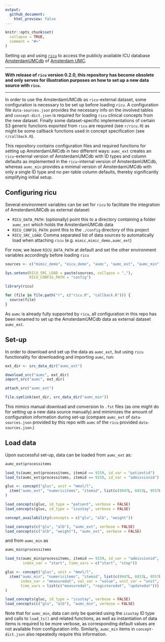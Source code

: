 ```yaml
---
output:
  github_document:
    html_preview: false
---
```


<!-- README.md is generated from README.Rmd. Please edit that file -->

```r
knitr::opts_chunk$set(
  collapse = TRUE,
  comment = "#>"
)
```

Setting up and using [`ricu`](https://cran.r-project.org/package=ricu) to access the publicly available ICU database [AmsterdamUMCdb](https://github.com/AmsterdamUMC/AmsterdamUMCdb) of [Amsterdam UMC](https://www.amsterdamumc.nl).

---

**With release of `ricu` version 0.2.0, this repository has become obsolete and only serves for illustration purposes on how to set up a new data source with `ricu`.**

---

In order to use the AmsterdamUMCdb as `ricu`-external dataset, some configuration is necessary to be set up before loading `ricu`. A configuration file `data-sources.json` provides the necessary info on the involved tables and `concept-dict.json` is required for loading `ricu` clinical concepts from the new dataset. Finally some dataset-specific implementations of certain S3 generic functions exported from `ricu` are required (see `r/ricu.R`) as might be some callback functions used in concept specification (see `r/callback.R`).

This repository contains configuration files and required functions for setting up AmsterdamUMCdb in two different ways: `aumc_ext` creates an `ricu`-external version of AmsterdamUMCdb with ID types and column defaults as implemented in the `ricu`-internal version of AmsterdamUMCdb, whereas `aumc_min` provides a minimal version of AmsterdamUMCdb with only a single ID type and no per-table column defaults, thereby significantly simplifying initial setup.

## Configuring ricu

Several environment variables can be set for `ricu` to facilitate the integration of AmsterdamUMCdb as external dataset:

* `RICU_DATA_PATH`: (optionally) point this to a directory containing a folder `aumc_ext` which holds the AmsterdamUMCdb data
* `RICU_CONFIG_PATH`: point this to the `./config` directory of this project
* `RICU_SRC_LOAD`: Comma separated list of data sources to automatically load when attaching `ricu` (e.g. `mimic,mimic_demo,aumc_ext`)

For now, we leave `RICU_DATA_PATH` at default and set the other environment variables accordingly before loading `ricu`

```r
sources <- c("mimic_demo", "eicu_demo", "aumc", "aumc_ext", "aumc_min")

Sys.setenv(RICU_SRC_LOAD = paste(sources, collapse = ","),
           RICU_CONFIG_PATH = "config")

library(ricu)

for (file in file.path("r", c("ricu.R", "callback.R"))) {
  source(file)
}
```

As `aumc` is already fully supported by `ricu`, all configuration in this repo has been renamed to set up the AmsterdamUMCdb data as external dataset `aumc_ext`.

## Set-up

In order to download and set up the data as `aumc_ext`, but using `ricu` functionality for downloading and importing `aumc`, run:

```r
ext_dir <- src_data_dir("aumc_ext")

download_src("aumc", ext_dir)
import_src("aumc", ext_dir)

attach_src("aumc_ext")

file.symlink(ext_dir, src_data_dir("aumc_min"))
```

This mimics manual download and conversion to `.fst` files (as one might do for setting up a new data source manually) and mimimizes the amount of configuration information during set-up (compare `aumc_ext` of `data-sources.json` provided by this repo with `aumc` of the `ricu` provided `data-sources.json`.)

## Load data

Upon successful set-up, data can be loaded from `aumc_ext` as:

```r
aumc_ext$processitems

load_ts(aumc_ext$processitems, itemid == 9159, id_var = "patientid")
load_ts(aumc_ext$processitems, itemid == 9159, id_var = "admissionid")

gluc <- concept("gluc", unit = "mmol/l",
  item("aumc_ext", "numericitems", "itemid", list(c(9947L, 6833L, 9557L)))
)

load_concepts(gluc, id_type = "patient", verbose = FALSE)
load_concepts(gluc, id_type = "icustay", verbose = FALSE)

concept_availability(concepts = c("glu", "alb", "weight"))

load_concepts(c("glu", "alb"), "aumc_ext", verbose = FALSE)
load_concepts(c("alb", "weight"), "aumc_ext", verbose = FALSE)
```

and from `aumc_min` as

```r
aumc_min$processitems

load_ts(aumc_min$processitems, itemid == 9159, id_var = "admissionid",
        index_var = "start", time_vars = c("start", "stop"))

gluc <- concept("gluc", unit = "mmol/l",
  item("aumc_min", "numericitems", "itemid", list(c(9947L, 6833L, 9557L)),
       index_var = "measuredat", val_var = "value", unit_var = "unit",
       time_vars = list(c("measuredat", "registeredat", "updatedat")))
)

load_concepts(gluc, id_type = "icustay", verbose = FALSE)
load_concepts(c("glu", "alb"), "aumc_min", verbose = FALSE)
```

Note that for `aumc_min`, data can only be queried using the `icustay` ID type and calls to `load_ts()` and related functions, as well as instantiation of data items is required to be more verbose, as corresponding default values are not available from configuration info. Similarly, `aumc_min` items in `concept-dict.json` also repeatedly require this information.
